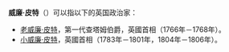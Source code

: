 '''威廉·皮特'''（{{lang-en|'''William Pitt'''}}）可以指以下的英国政治家：

*[[老威廉·皮特|老威廉·皮特]]，第一代查塔姆伯爵，英國首相（1766年－1768年）。
*[[小威廉·皮特|小威廉·皮特]]，英國首相（1783年－1801年，1804年－1806年）。

{{Disambiguation|Cat=四字人名译名消歧义}}